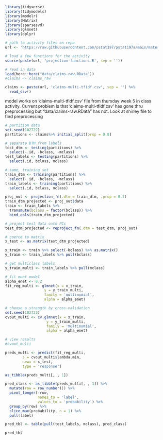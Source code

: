 ```{r}
library(tidyverse)
library(tidymodels)
library(modelr)
library(Matrix)
library(sparsesvd)
library(glmnet)
library(dplyr)
```


```{r}
# path to activity files on repo
url <- 'https://raw.githubusercontent.com/pstat197/pstat197a/main/materials/activities/data/'

# load a few functions for the activity
source(paste(url, 'projection-functions.R', sep = ''))

# read in data
load(here::here("data/claims-raw.RData"))
#claims <- claims_raw

claims <- paste(url, 'claims-multi-tfidf.csv', sep = '') %>%
  read_csv()

```

model works on 'claims-multi-tfidf.csv' file from thursday week 5 in class activity. Current problem is that 'claims-multi-tfidf.csv' has gone thru preprocessing but "data/claims-raw.RData" has not. Look at shirley file to find preprocessing

```{r}
# partition data
set.seed(102722)
partitions <- claims%>% initial_split(prop = 0.8)

# separate DTM from labels
test_dtm <- testing(partitions) %>%
  select(-.id, -bclass, -mclass)
test_labels <- testing(partitions) %>%
  select(.id, bclass, mclass)

# same, training set
train_dtm <- training(partitions) %>%
  select(-.id, -bclass, -mclass)
train_labels <- training(partitions) %>%
  select(.id, bclass, mclass)
```

```{r}
proj_out <- projection_fn(.dtm = train_dtm, .prop = 0.7)
train_dtm_projected <- proj_out$data
train <- train_labels %>%
  transmute(bclass = factor(bclass)) %>%
  bind_cols(train_dtm_projected)

# project test data onto PCs
test_dtm_projected <- reproject_fn(.dtm = test_dtm, proj_out)

# coerce to matrix
x_test <- as.matrix(test_dtm_projected)

x_train <- train %>% select(-bclass) %>% as.matrix()
y_train <- train_labels %>% pull(bclass)

# get multiclass labels
y_train_multi <- train_labels %>% pull(mclass)

# fit enet model
alpha_enet <- 0.2
fit_reg_multi <- glmnet(x = x_train, 
                  y = y_train_multi, 
                  family = 'multinomial',
                  alpha = alpha_enet)

# choose a strength by cross-validation
set.seed(102722)
cvout_multi <- cv.glmnet(x = x_train, 
                   y = y_train_multi, 
                   family = 'multinomial',
                   alpha = alpha_enet)

# view results
#cvout_multi
```

```{r}
preds_multi <- predict(fit_reg_multi, 
        s = cvout_multi$lambda.min, 
        newx = x_test,
        type = 'response')

as_tibble(preds_multi[, , 1]) 

pred_class <- as_tibble(preds_multi[, , 1]) %>% 
  mutate(row = row_number()) %>%
  pivot_longer(-row, 
               names_to = 'label',
               values_to = 'probability') %>%
  group_by(row) %>%
  slice_max(probability, n = 1) %>%
  pull(label)

pred_tbl <- table(pull(test_labels, mclass), pred_class)

pred_tbl
```


